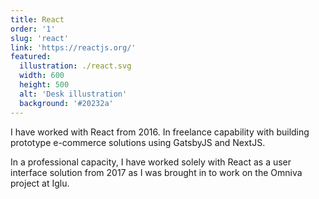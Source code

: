 ```yaml
---
title: React
order: '1'
slug: 'react'
link: 'https://reactjs.org/'
featured:
  illustration: ./react.svg
  width: 600
  height: 500
  alt: 'Desk illustration'
  background: '#20232a'
---
```


I have worked with React from 2016. In freelance capability with building prototype e-commerce solutions using GatsbyJS and NextJS.

In a professional capacity, I have worked solely with React as a user interface solution from 2017 as I was brought in to work on the Omniva project at Iglu.
